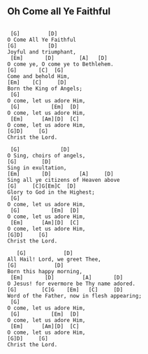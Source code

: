## Oh Come all Ye Faithful {#weihnachten-oh-come-all-ye-faithful}



```

 [G]         [D]
O Come All Ye Faithful
[G]          [D]
Joyful and triumphant,
 [Em]       [D]        [A]   [D]
O come ye, O come ye to Bethlehem.
[G]       [C]  [G]
Come and behold Him,
[Em]    [C]     [D]
Born the King of Angels;
 [G]
O come, let us adore Him,
 [G]          [Em]  [D]
O come, let us adore Him,
 [Em]      [Am][D]  [C]
O come, let us adore Him,
[G]D]     [G]
Christ the Lord.

 [G]             [D]
O Sing, choirs of angels,
[G]        [D]
Sing in exultation,
[Em]       [D]         [A]     [D]
Sing all ye citizens of Heaven above
[G]     [C]G[Em]C  [D]
Glory to God in the Highest;
 [G]
O come, let us adore Him,
 [G]          [Em]  [D]
O come, let us adore Him,
 [Em]      [Am][D]  [C]
O come, let us adore Him,
[G]D]     [G]
Christ the Lord.

   [G]            [D]
All Hail! Lord, we greet Thee,
[G]            [D]
Born this happy morning,
 [Em]       [D]         [A]       [D]
O Jesus! for evermore be Thy name adored.
[G]        [C]G    [Em]   [C]     [D]
Word of the Father, now in flesh appearing;
 [G]
O come, let us adore Him,
 [G]          [Em]  [D]
O come, let us adore Him,
 [Em]      [Am][D]  [C]
O come, let us adore Him,
[G]D]     [G]
Christ the Lord.

```
